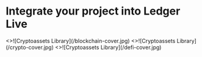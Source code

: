 
# Integrate your project into Ledger Live

<Cards>
  <Card 
    image
    arrow
    title="Blockchain support" 
    href="/ledger-live/blockchain">
    <>![Cryptoassets Library](/blockchain-cover.jpg)</> 
  </Card>
  <Card 
    image
    arrow
    title="Token support" 
    href="/ledger-live/tokens">
    <>![Cryptoassets Library](/crypto-cover.jpg)</> 
  </Card>
  <Card 
    image
    arrow
    title="Discover Section" 
    href="/ledger-live/discover">
    <>![Cryptoassets Library](/defi-cover.jpg)</> 
  </Card>
</Cards>